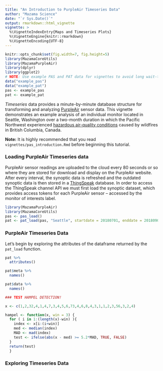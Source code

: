 ```yaml
---
title: "An Introduction to PurpleAir Timeseries Data"
author: "Mazama Science"
date: "`r Sys.Date()`"
output: rmarkdown::html_vignette
vignette: >
  %\VignetteIndexEntry{Maps and Timeseries Plots}
  %\VignetteEngine{knitr::rmarkdown}
  %\VignetteEncoding{UTF-8}
---
```


```r
knitr::opts_chunk$set(fig.width=7, fig.height=5)
library(MazamaCoreUtils)
library(MazamaPurpleAir)
library(dplyr)
library(ggplot2)
# NOTE: Use example PAS and PAT data for vignettes to avoid long wait-times
data("example_pas")
data("example_pat")
pas <- example_pas
pat <- example_pat
```

_Timeseries_ data provides a minute-by-minute database structure for transforming 
and analyzing [PurpleAir](https://www.purpleair.com/) sensor data.
This vignette demonstrates an example analysis of an individual monitor located
in Seattle, Washington over a two-month duration in which the Pacific Northwest 
experienced [hazardous air-quality conditions](https://www.usnews.com/news/healthiest-communities/articles/2018-08-19/air-quality-to-worsen-in-northwest-as-smoke-returns) caused by wildfires in British Columbia, Canada. 

**Note:** It is highly recommended that you read `vignettes/pas_introduction.Rmd`
before beginning this tutorial.

### Loading PurpleAir Timeseries data
PurpleAir sensor readings are uploaded to the cloud every 80 seconds or so 
where they are stored for download and display on the PurpleAir website. After
every interval, the synoptic data is refreshed and the outdated synoptic data is 
then stored in a [ThingSpeak](https://thingspeak.com) database. In order to 
access the ThingSpeak channel API we must first load the synoptic dataset, which 
provides access tokens for each PurpleAir sensor -- accessed by the monitor of 
interests label. 

```r
library(MazamaPurpleAir)
library(MazamaCoreUtils)
pas <- pas_load()
pat <- pat_load(pas, "Seattle", startdate = 20180701, enddate = 20180901)
```


### PurpleAir Timeseries Data 
Let's begin by exploring the attributes of the dataframe returned by the 
`pat_load` function. 


```r
pat %>%
  attributes()
```

```r
pat$meta %>% 
  names()
```

```r
pat$data %>% 
  names()
```

```r
### TEST HAMPEL DETECTION!

x <- c(1,2,32,4,1,4,7,3,4,5,6,73,4,6,8,4,3,1,1,2,3,56,3,2,4)

hampel <- function(x, win = 3) { 
  for ( i in 1:(length(x)-win) ){ 
    index <- x[i:(i+win)]
    med <- median(index)
    MAD <- mad(index)
    test <- ifelse(abs(x - med) >= 5.2*MAD, TRUE, FALSE)
  }
  return(test)
  }
```



### Exploring Timeseries Data